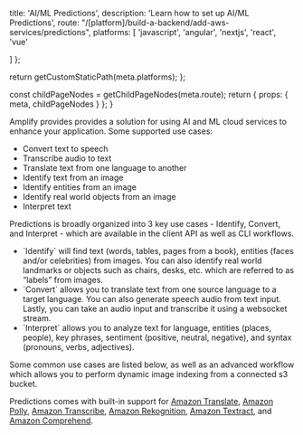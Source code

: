 
  title: 'AI/ML Predictions',
  description: 'Learn how to set up AI/ML Predictions',
  route: "/[platform]/build-a-backend/add-aws-services/predictions",
  platforms: [
    'javascript',
    'angular',
    'nextjs',
    'react',
    'vue'

  ]
};

  return getCustomStaticPath(meta.platforms);
};

  const childPageNodes = getChildPageNodes(meta.route);
  return {
    props: {
      meta,
      childPageNodes
    }
  };
}


Amplify provides provides a solution for using AI and ML cloud services to enhance your application. Some supported use cases:
<ul>
<li>
Convert text to speech
</li>
<li>
Transcribe audio to text
</li>
<li>
Translate text from one language to another
</li>
<li>
Identify text from an image
</li>
<li>
Identify entities from an image
</li>
<li>
Identify real world objects from an image
</li>
<li>
Interpret text
</li>
</ul>

Predictions is broadly organized into 3 key use cases - Identify, Convert, and Interpret - which are available in the client API as well as CLI workflows.
<ul>
<li>
`Identify` will find text (words, tables, pages from a book), entities (faces and/or celebrities) from images. You can also identify real world landmarks or objects such as chairs, desks, etc. which are referred to as “labels” from images.
</li>
<li>
`Convert` allows you to translate text from one source language to a target language. You can also generate speech audio from text input. Lastly, you can take an audio input and transcribe it using a websocket stream.
</li>
<li>
`Interpret` allows you to analyze text for language, entities (places, people), key phrases, sentiment (positive, neutral, negative), and syntax (pronouns, verbs, adjectives).
</li>
</ul>
Some common use cases are listed below, as well as an advanced workflow which allows you to perform dynamic image indexing from a connected s3 bucket.

Predictions comes with built-in support for [Amazon Translate](https://docs.aws.amazon.com/translate/latest/dg/what-is.html), [Amazon Polly](https://docs.aws.amazon.com/polly/latest/dg/what-is.html), [Amazon Transcribe](https://docs.aws.amazon.com/transcribe/latest/dg/what-is-transcribe.html), [Amazon Rekognition](https://docs.aws.amazon.com/rekognition/latest/dg/what-is.html), [Amazon Textract](https://docs.aws.amazon.com/textract/latest/dg/what-is.html), and [Amazon Comprehend](https://docs.aws.amazon.com/comprehend/latest/dg/what-is.html).

<Overview childPageNodes={props.childPageNodes} />
